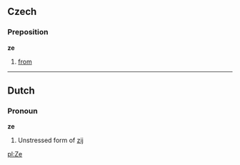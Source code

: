 ==Czech==
===Preposition===
'''ze'''
# [[from]]

----

==Dutch==
===Pronoun===
'''ze'''
# Unstressed form of [[zij]]

[[pl:Ze]]